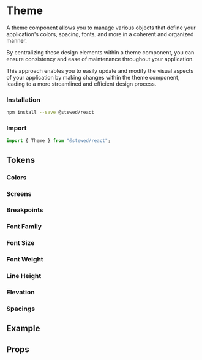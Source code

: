 
# Theme

A theme component allows you to manage various objects that define your application's colors, spacing, fonts, and more in a coherent and organized manner. 

By centralizing these design elements within a theme component, you can ensure consistency and ease of maintenance throughout your application. 

This approach enables you to easily update and modify the visual aspects of your application by making changes within the theme component, 
leading to a more streamlined and efficient design process.

### Installation

```bash
npm install --save @stewed/react
```

### Import

```js
import { Theme } from "@stewed/react";
```

<Meta of={ThemeStories} />

## Tokens

### Colors

<Canvas of={ThemeStories.Colors} sourceState="none"/>

### Screens

<Canvas of={ThemeStories.Screens} sourceState="none"/>

### Breakpoints

<Canvas of={ThemeStories.Breakpoints} sourceState="none"/>

### Font Family

<Canvas of={ThemeStories.FontFamily} sourceState="none"/>

### Font Size

<Canvas of={ThemeStories.FontSize} sourceState="none"/>

### Font Weight

<Canvas of={ThemeStories.FontWeight} sourceState="none"/>

### Line Height

<Canvas of={ThemeStories.LineHeight} sourceState="none"/>

### Elevation

<Canvas of={ThemeStories.Elevation} sourceState="none"/>

### Spacings

<Canvas of={ThemeStories.Spacings} sourceState="none"/>

## Example

<Canvas of={ThemeStories.Example}/>

## Props

<ArgTypes of={ThemeStories} />
